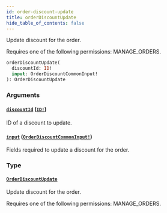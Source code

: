 ```yaml
---
id: order-discount-update
title: orderDiscountUpdate
hide_table_of_contents: false
---
```


Update discount for the order.

Requires one of the following permissions: MANAGE_ORDERS.

```graphql
orderDiscountUpdate(
  discountId: ID!
  input: OrderDiscountCommonInput!
): OrderDiscountUpdate
```

### Arguments

#### [`discountId`](#) ([`ID!`](../../../developer/api-reference/scalars/id))

ID of a discount to update.

#### [`input`](#) ([`OrderDiscountCommonInput!`](../../../developer/api-reference/inputs/order-discount-common-input))

Fields required to update a discount for the order.

### Type

#### [`OrderDiscountUpdate`](../../../developer/api-reference/objects/order-discount-update)

Update discount for the order.

Requires one of the following permissions: MANAGE_ORDERS.
